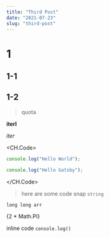 ```yaml
---
title: "Third Post"
date: "2021-07-23"
slug: "third-post"
---
```


# 1

## 1-1

## 1-2

> quota

**iterl**

_iter_

<CH.Code>

```javascript hello.js
console.log("Hello World");
```

```javascript hello2.js
console.log("Hello Gatsby");
```

</CH.Code>

> here are some code snap `string`

`long long arr`

{2 * Math.PI}

inline code `console.log()`
